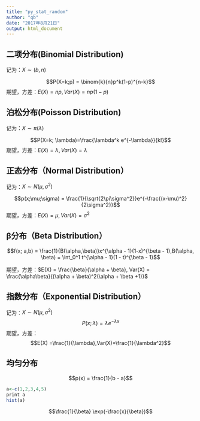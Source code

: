 ---
title: "py_stat_random"
author: "qb"
date: "2017年8月21日"
output: html_document
---

## 二项分布(Binomial Distribution)

记为：$X\sim(b,n)$

$$P(X=k;p) = \binom{k}{n}p^k(1-p)^{n-k}$$
期望，方差：$E(X) = np, Var(X) = np(1−p)$



## 泊松分布(Poisson Distribution)
记为：$X\sim\pi(\lambda)$

$$P(X=k; \lambda)=\frac{\lambda^k e^{-\lambda}}{k!}$$
期望，方差：$E(X) = \lambda, Var(X) = \lambda$

## 正态分布（Normal Distribution）
记为：$X\sim N(\mu,\sigma^2)$

$$p(x;\mu;\sigma) = \frac{1}{\sqrt{2\pi\sigma^2}}e^{-\frac{(x-\mu)^2} {2\sigma^2}}$$
期望，方差：$E(X) = \mu, Var(X) = \sigma^2$

## β分布（Beta Distribution）
$$f(x; a,b) = \frac{1}{B(\alpha,\beta)}x^{\alpha - 1}(1-x)^{\beta - 1},B(\alpha, \beta) = \int_0^1 t^{\alpha - 1}(1 - t)^{\beta - 1}$$
 
期望，方差：$E(X) = \frac{\beta}{\alpha + \beta}, Var(X) = \frac{\alpha\beta}{(\alpha + \beta)^2(\alpha + \beta +1)}$

## 指数分布（Exponential Distribution）
记为：$X\sim N(\mu,\sigma^2)$
$$P(x; \lambda) ={\lambda}e^{{-\lambda}{x}}$$
期望，方差：$$E(X) =\frac{1}{\lambda},Var(X)=\frac{1}{\lambda^2}$$





## 均匀分布


$$p(x) = \frac{1}{b - a}$$

```{r}
a<-c(1,2,3,4,5)
print a
hist(a)
```





$$\frac{1}{\beta} \exp(-\frac{x}{\beta})$$
